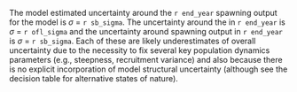 The model estimated uncertainty around the `r end_year` spawning output for the model is $\sigma$ = `r sb_sigma`. The uncertainty around the \gls{ofl} in `r end_year` is $\sigma$ = `r ofl_sigma` and the uncertainty around spawning output in `r end_year` is $\sigma$ = `r sb_sigma`. Each of these are likely underestimates of overall uncertainty due to the necessity to fix several key population dynamics parameters (e.g., steepness, recruitment variance) and also because there is no explicit incorporation of model structural uncertainty (although see the decision table for alternative states of nature).